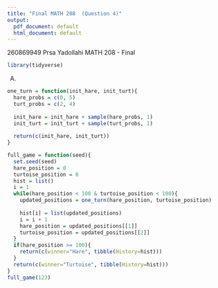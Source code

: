 ```yaml
---
title: "Final MATH 208  (Question 4)"
output:
  pdf_document: default
  html_document: default
---
```

260869949 \newline
Prsa Yadollahi \newline
MATH 208 - Final \newline


```r
library(tidyverse)
```

(A)
```r

one_turn = function(init_hare, init_turt){
  hare_probs = c(0, 5)
  turt_probs = c(2, 4)
  
  init_hare = init_hare + sample(hare_probs, 1)
  init_turt = init_turt + sample(turt_probs, 1)
  
  return(c(init_hare, init_turt))
}
```


```r
full_game = function(seed){
  set.seed(seed)
  hare_position = 0
  turtoise_position = 0
  hist = list()
  i = 1
  while(hare_position < 100 & turtoise_position < 100){
    updated_positions = one_turn(hare_position, turtoise_position)
    
    hist[i] = list(updated_positions)
    i = i + 1
    hare_position = updated_positions[[1]]
    turtoise_position = updated_positions[[2]]
  }
  if(hare_position >= 100){
    return(c(winner="Hare", tibble(History=hist)))
  }
  return(c(winner="Turtoise", tibble(History=hist)))
}
full_game(123)
```















